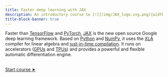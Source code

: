 ```yaml
---
title: Faster deep learning with JAX
description: An introductory course to [![](img/JAX_logo.svg.png){width="1.7em" fig-alt="noshadow"}](https://jax.readthedocs.io/)
title-block-banner: true
---
```


:::{.topdef}

Faster than [TensorFlow](https://www.tensorflow.org/) and [PyTorch](https://pytorch.org/), [JAX](https://jax.readthedocs.io/) is the new open source Google deep learning framework. Based on [Python](https://www.python.org/) and [NumPy](https://numpy.org/), it uses the [XLA](https://www.tensorflow.org/xla) compiler for linear algebra and [just-in-time compilation](https://en.wikipedia.org/wiki/Just-in-time_compilation). It runs on accelerators ([GPUs](https://en.wikipedia.org/wiki/Graphics_processing_unit) and [TPUs](https://en.wikipedia.org/wiki/Tensor_Processing_Unit)) and provides a powerful and flexible automatic differentiation engine.

<!-- This course will introduce the basic concepts of deep learning and will get you started building and training neural networks with a modern toolkit. -->

<!-- - [PyTorch](https://pytorch.org/), [TensorFlow](https://www.tensorflow.org/), and [Hugging Face](https://huggingface.co/) to load datasets -->
<!-- - [Flax](https://flax.readthedocs.io/en/latest/index.html) (an open source Python neural network library built on top of [JAX](https://jax.readthedocs.io/)) to build neural networks -->
<!-- - [JAX](https://jax.readthedocs.io/) and [Flax](https://flax.readthedocs.io/en/latest/index.html) to calculate gradients and optimize the networks parameters -->
<!-- - [JAX](https://jax.readthedocs.io/) and [TensorBoard](https://www.tensorflow.org/tensorboard/) for profiling -->

:::

<br>
[[Start course ➤](jx_why.qmd)]{.topinline}
